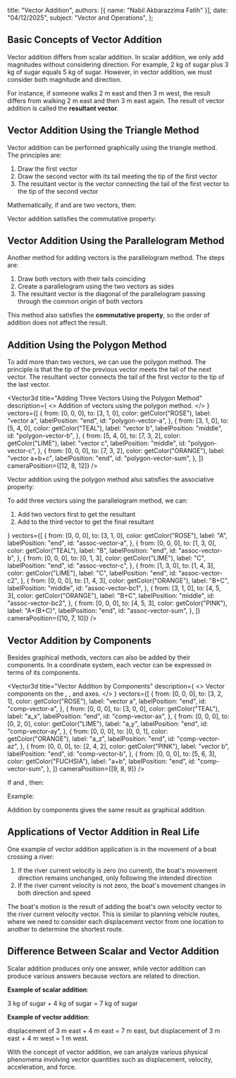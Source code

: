 
  title: "Vector Addition",
  authors: [{ name: "Nabil Akbarazzima Fatih" }],
  date: "04/12/2025",
  subject: "Vector and Operations",
};

## Basic Concepts of Vector Addition

Vector addition differs from scalar addition. In scalar addition, we only add magnitudes without considering direction. For example, 2 kg of sugar plus 3 kg of sugar equals 5 kg of sugar. However, in vector addition, we must consider both magnitude and direction.

For instance, if someone walks 2 m east and then 3 m west, the result differs from walking 2 m east and then 3 m east again. The result of vector addition is called the **resultant vector**.

## Vector Addition Using the Triangle Method

Vector addition can be performed graphically using the triangle method. The principles are:

1. Draw the first vector <InlineMath math="\vec{a}" />
2. Draw the second vector <InlineMath math="\vec{b}" /> with its tail meeting the tip of the first vector
3. The resultant vector is the vector connecting the tail of the first vector to the tip of the second vector

<div className="mt-4">
  <Vector3d
    title="Vector Addition Using the Triangle Method"
    description="Triangle method for adding vector a and vector b."
    vectors={[
      {
        from: [0, 0, 0],
        to: [4, 1, 0],
        color: getColor("ROSE"),
        label: "vector a",
        labelPosition: "end",
        id: "triangle-vector-a",
      },
      {
        from: [4, 1, 0],
        to: [6, 4, 0],
        color: getColor("TEAL"),
        label: "vector b",
        labelPosition: "middle",
        id: "triangle-vector-b",
      },
      {
        from: [0, 0, 0],
        to: [6, 4, 0],
        color: getColor("LIME"),
        label: "vector a+b",
        labelPosition: "end",
        id: "triangle-vector-sum",
      },
    ]}
  />
</div>

Mathematically, if <InlineMath math="\overrightarrow{AB}" /> and <InlineMath math="\overrightarrow{BC}" /> are two vectors, then:

<BlockMath math="\overrightarrow{AB} + \overrightarrow{BC} = \overrightarrow{AC} = \vec{a} + \vec{b}" />

Vector addition satisfies the commutative property:

<BlockMath math="\vec{a} + \vec{b} = \vec{b} + \vec{a}" />

## Vector Addition Using the Parallelogram Method

Another method for adding vectors is the parallelogram method. The steps are:

1. Draw both vectors with their tails coinciding
2. Create a parallelogram using the two vectors as sides
3. The resultant vector is the diagonal of the parallelogram passing through the common origin of both vectors

<div className="mt-4">
  <Vector3d
    title="Vector Addition Using the Parallelogram Method"
    description="Parallelogram method for adding vector a and vector b."
    vectors={[
      {
        from: [0, 0, 0],
        to: [5, 1, 0],
        color: getColor("ROSE"),
        label: "vector a",
        labelPosition: "end",
        id: "parallelogram-vector-a1",
      },
      {
        from: [0, 0, 0],
        to: [2, 5, 0],
        color: getColor("TEAL"),
        label: "vector b",
        labelPosition: "middle",
        id: "parallelogram-vector-b2",
      },
      {
        from: [5, 1, 0],
        to: [7, 6, 0],
        color: getColor("TEAL"),
        label: "vector b",
        labelPosition: "middle",
        id: "parallelogram-vector-b1",
      },
      {
        from: [2, 5, 0],
        to: [7, 6, 0],
        color: getColor("ROSE"),
        label: "vector a",
        labelPosition: "start",
        id: "parallelogram-vector-a2",
      },
      {
        from: [0, 0, 0],
        to: [7, 6, 0],
        color: getColor("LIME"),
        label: "a+b = b+a",
        labelPosition: "end",
        id: "parallelogram-vector-sum",
      },
    ]}
    cameraPosition={[12, 8, 12]}
  />
</div>

This method also satisfies the **commutative property**, so the order of addition does not affect the result.

## Addition Using the Polygon Method

To add more than two vectors, we can use the polygon method. The principle is that the tip of the previous vector meets the tail of the next vector. The resultant vector connects the tail of the first vector to the tip of the last vector.

<Vector3d
  title="Adding Three Vectors Using the Polygon Method"
  description={
    <>
      Addition of vectors <InlineMath math="a + b + c" /> using the polygon
      method.
    </>
  }
  vectors={[
    {
      from: [0, 0, 0],
      to: [3, 1, 0],
      color: getColor("ROSE"),
      label: "vector a",
      labelPosition: "end",
      id: "polygon-vector-a",
    },
    {
      from: [3, 1, 0],
      to: [5, 4, 0],
      color: getColor("TEAL"),
      label: "vector b",
      labelPosition: "middle",
      id: "polygon-vector-b",
    },
    {
      from: [5, 4, 0],
      to: [7, 3, 2],
      color: getColor("LIME"),
      label: "vector c",
      labelPosition: "middle",
      id: "polygon-vector-c",
    },
    {
      from: [0, 0, 0],
      to: [7, 3, 2],
      color: getColor("ORANGE"),
      label: "vector a+b+c",
      labelPosition: "end",
      id: "polygon-vector-sum",
    },
  ]}
  cameraPosition={[12, 8, 12]}
/>

Vector addition using the polygon method also satisfies the associative property:

<BlockMath math="\vec{A} + (\vec{B} + \vec{C}) = (\vec{A} + \vec{B}) + \vec{C}" />

To add three vectors using the parallelogram method, we can:

1. Add two vectors first to get the resultant <InlineMath math="R_1" />
2. Add <InlineMath math="R_1" /> to the third vector to get the final resultant <InlineMath math="R_2" />

<div className="mt-4">
  <Vector3d
    title="Associative Property of Vector Addition"
    description={
      <>
        <InlineMath math="A + (B + C) = (A + B) + C" />
      </>
    }
    vectors={[
      {
        from: [0, 0, 0],
        to: [3, 1, 0],
        color: getColor("ROSE"),
        label: "A",
        labelPosition: "end",
        id: "assoc-vector-a",
      },
      {
        from: [0, 0, 0],
        to: [1, 3, 0],
        color: getColor("TEAL"),
        label: "B",
        labelPosition: "end",
        id: "assoc-vector-b",
      },
      {
        from: [0, 0, 0],
        to: [0, 1, 3],
        color: getColor("LIME"),
        label: "C",
        labelPosition: "end",
        id: "assoc-vector-c",
      },
      {
        from: [1, 3, 0],
        to: [1, 4, 3],
        color: getColor("LIME"),
        label: "C",
        labelPosition: "end",
        id: "assoc-vector-c2",
      },
      {
        from: [0, 0, 0],
        to: [1, 4, 3],
        color: getColor("ORANGE"),
        label: "B+C",
        labelPosition: "middle",
        id: "assoc-vector-bc1",
      },
      {
        from: [3, 1, 0],
        to: [4, 5, 3],
        color: getColor("ORANGE"),
        label: "B+C",
        labelPosition: "middle",
        id: "assoc-vector-bc2",
      },
      {
        from: [0, 0, 0],
        to: [4, 5, 3],
        color: getColor("PINK"),
        label: "A+(B+C)",
        labelPosition: "end",
        id: "assoc-vector-sum",
      },
    ]}
    cameraPosition={[10, 7, 10]}
  />
</div>

## Vector Addition by Components

Besides graphical methods, vectors can also be added by their components. In a coordinate system, each vector can be expressed in terms of its components.

<Vector3d
  title="Vector Addition by Components"
  description={
    <>
      Vector components on the <InlineMath math="x" />, <InlineMath math="y" />,
      and <InlineMath math="z" /> axes.
    </>
  }
  vectors={[
    {
      from: [0, 0, 0],
      to: [3, 2, 1],
      color: getColor("ROSE"),
      label: "vector a",
      labelPosition: "end",
      id: "comp-vector-a",
    },
    {
      from: [0, 0, 0],
      to: [3, 0, 0],
      color: getColor("TEAL"),
      label: "a_x",
      labelPosition: "end",
      id: "comp-vector-ax",
    },
    {
      from: [0, 0, 0],
      to: [0, 2, 0],
      color: getColor("LIME"),
      label: "a_y",
      labelPosition: "end",
      id: "comp-vector-ay",
    },
    {
      from: [0, 0, 0],
      to: [0, 0, 1],
      color: getColor("ORANGE"),
      label: "a_z",
      labelPosition: "end",
      id: "comp-vector-az",
    },
    {
      from: [0, 0, 0],
      to: [2, 4, 2],
      color: getColor("PINK"),
      label: "vector b",
      labelPosition: "end",
      id: "comp-vector-b",
    },
    {
      from: [0, 0, 0],
      to: [5, 6, 3],
      color: getColor("FUCHSIA"),
      label: "a+b",
      labelPosition: "end",
      id: "comp-vector-sum",
    },
  ]}
  cameraPosition={[9, 8, 9]}
/>

If <InlineMath math="\vec{a} = (a_x, a_y)" /> and <InlineMath math="\vec{b} = (b_x, b_y)" />, then:

<BlockMath math="\vec{a} + \vec{b} = (a_x + b_x, a_y + b_y)" />

Example:

<BlockMath math="\vec{AC} + \vec{AB} = (-3, 3) + (4, 2) = (1, 5)" />

Addition by components gives the same result as graphical addition.

## Applications of Vector Addition in Real Life

One example of vector addition application is in the movement of a boat crossing a river:

1. If the river current velocity is zero (no current), the boat's movement direction remains unchanged, only following the intended direction
2. If the river current velocity is not zero, the boat's movement changes in both direction and speed

<div className="mt-4">
  <Vector3d
    title="Application of Vector Addition: Boat Crossing a River"
    description="Resultant of boat velocity vector and river current vector."
    vectors={[
      {
        from: [0, 0, 0],
        to: [0, 4, 0],
        color: getColor("TEAL"),
        label: "boat velocity",
        labelPosition: "middle",
        id: "boat-vector-velocity",
      },
      {
        from: [0, 0, 0],
        to: [3, 0, 0],
        color: getColor("LIME"),
        label: "river current",
        labelPosition: "end",
        id: "boat-vector-current",
      },
      {
        from: [0, 0, 0],
        to: [3, 4, 0],
        color: getColor("ROSE"),
        label: "resultant motion",
        labelPosition: "end",
        id: "boat-vector-resultant",
      },
    ]}
    cameraPosition={[8, 6, 8]}
  />
</div>

The boat's motion is the result of adding the boat's own velocity vector to the river current velocity vector. This is similar to planning vehicle routes, where we need to consider each displacement vector from one location to another to determine the shortest route.

## Difference Between Scalar and Vector Addition

Scalar addition produces only one answer, while vector addition can produce various answers because vectors are related to direction.

**Example of scalar addition**:

3 kg of sugar + 4 kg of sugar = 7 kg of sugar

**Example of vector addition**:

displacement of 3 m east + 4 m east = 7 m east, but displacement of 3 m east + 4 m west = 1 m west.

With the concept of vector addition, we can analyze various physical phenomena involving vector quantities such as displacement, velocity, acceleration, and force.
